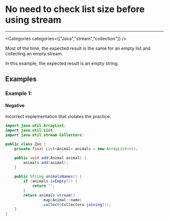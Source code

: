 

# No need to check list size before using stream

<Severity severity={SeverityLevels.MEDIUM} />

---

<Categories categories={["Java","stream","collection"]} />

Most of the time, the expected result is the same for an empty list and collecting an empty stream.

In this example, the expected result is an empty string.

## Examples

### Example 1:

<!-- #example -->

#### Negative

<!-- #example_negative_description -->
Incorrect implementation that violates the practice.

<!-- #example_negative_code -->
```java
import java.util.ArrayList;
import java.util.List;
import java.util.stream.Collectors;

public class Zoo {
    private final List<Animal> animals = new ArrayList<>();

    public void add(Animal animal) {
        animals.add(animal);
    }
    
    public String animalsNames() {
        if (animals.isEmpty()) {
            return "";
        }
        return animals.stream()
                .map(Animal::name)
                .collect(Collectors.joining());
    }
}
```